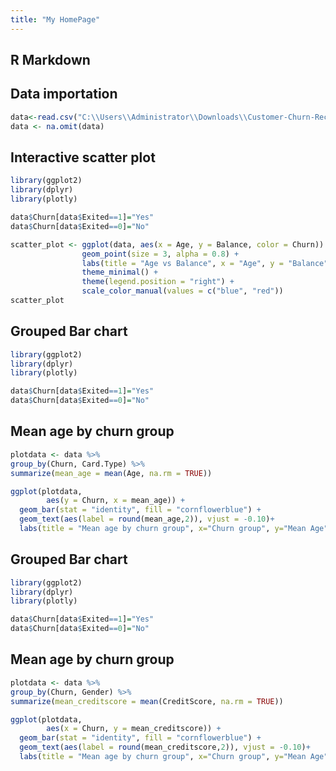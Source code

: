 ```yaml
---
title: "My HomePage"
---
```


## R Markdown

## Data importation

```r
data<-read.csv("C:\\Users\\Administrator\\Downloads\\Customer-Churn-Records1.csv")
data <- na.omit(data)
```

## Interactive scatter plot

```r
library(ggplot2)
library(dplyr)
library(plotly)
```


```r
data$Churn[data$Exited==1]="Yes"
data$Churn[data$Exited==0]="No"

scatter_plot <- ggplot(data, aes(x = Age, y = Balance, color = Churn)) +
                geom_point(size = 3, alpha = 0.8) +
                labs(title = "Age vs Balance", x = "Age", y = "Balance", color = "Exited") +
                theme_minimal() +
                theme(legend.position = "right") +
                scale_color_manual(values = c("blue", "red"))
scatter_plot
```

## Grouped Bar chart

```r
library(ggplot2)
library(dplyr)
library(plotly)
```

```r
data$Churn[data$Exited==1]="Yes"
data$Churn[data$Exited==0]="No"
```

## Mean age by churn group

```r
plotdata <- data %>%
group_by(Churn, Card.Type) %>%
summarize(mean_age = mean(Age, na.rm = TRUE))

ggplot(plotdata,
        aes(y = Churn, x = mean_age)) +
  geom_bar(stat = "identity", fill = "cornflowerblue") +
  geom_text(aes(label = round(mean_age,2)), vjust = -0.10)+
  labs(title = "Mean age by churn group", x="Churn group", y="Mean Age")+facet_wrap(~Card.Type)
```

## Grouped Bar chart

```r
library(ggplot2) 
library(dplyr) 
library(plotly) 
```

```r
data$Churn[data$Exited==1]="Yes" 
data$Churn[data$Exited==0]="No" 
```

## Mean age by churn group

```r
plotdata <- data %>%
group_by(Churn, Gender) %>%
summarize(mean_creditscore = mean(CreditScore, na.rm = TRUE))

ggplot(plotdata,
        aes(x = Churn, y = mean_creditscore)) +
  geom_bar(stat = "identity", fill = "cornflowerblue") +
  geom_text(aes(label = round(mean_creditscore,2)), vjust = -0.10)+
  labs(title = "Mean age by churn group", x="Churn group", y="Mean Age")+facet_wrap(~Gender)
```

